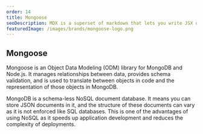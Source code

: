 ```yaml
---
order: 14
title: Mongoose
seoDescription: MDX is a superset of markdown that lets you write JSX directly in your markdown files
featuredImage: /images/brands/mongoose-logo.png
---
```


## Mongoose

Mongoose is an Object Data Modeling (ODM) library for MongoDB and Node.js. It manages relationships between data, provides schema validation, and is used to translate between objects in code and the representation of those objects in MongoDB.

MongoDB is a schema-less NoSQL document database. It means you can store JSON documents in it, and the structure of these documents can vary as it is not enforced like SQL databases. This is one of the advantages of using NoSQL as it speeds up application development and reduces the complexity of deployments.